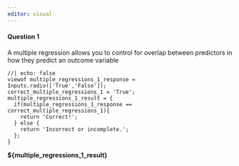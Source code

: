 ```yaml
---
editor: visual
---
```


#### Question 1

A multiple regression allows you to control for overlap between predictors in how they predict an outcome variable
```ojs
//| echo: false
viewof multiple_regressions_1_response = Inputs.radio(['True','False']);
correct_multiple_regressions_1 = 'True';
multiple_regressions_1_result = {
  if(multiple_regressions_1_response == correct_multiple_regressions_1){
    return 'Correct!';
  } else {
    return 'Incorrect or incomplete.';
  };
}
```
**${multiple_regressions_1_result}**
